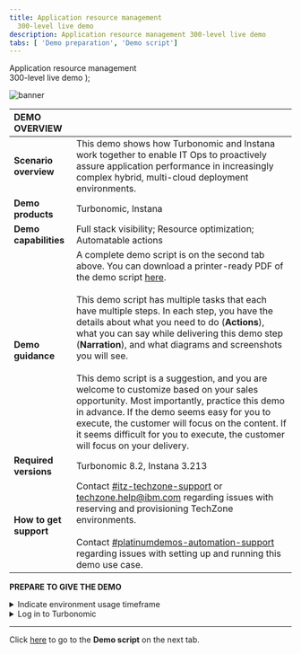 ```yaml
---
title: Application resource management
  300-level live demo
description: Application resource management 300-level live demo
tabs: [ 'Demo preparation', 'Demo script']
---
```


  <span>
    Application resource management <br/> 300-level live demo
  </span> );

![banner](./images/ARM-GitHub-prep-banner-12-15-21.jpg)
<span id="top"></span>

| DEMO OVERVIEW | |
| :--- | :--- |
| **Scenario overview** | This demo shows how Turbonomic and Instana work together to enable IT Ops to proactively assure application performance in increasingly complex hybrid, multi-cloud deployment environments. |
| **Demo products** | Turbonomic, Instana |
| **Demo capabilities** | Full stack visibility; Resource optimization; Automatable actions |
| **Demo guidance** | A complete demo script is on the second tab above. You can download a printer-ready PDF of the demo script <a href="./300-Application-Resource-Management.pdf" target="_blank" rel="noreferrer">here</a>. <br/><br/> This demo script has multiple tasks that each have multiple steps. In each step, you have the details about what you need to do (**Actions**), what you can say while delivering this demo step (**Narration**), and what diagrams and screenshots you will see.<br/><br/>This demo script is a suggestion, and you are welcome to customize based on your sales opportunity. Most importantly, practice this demo in advance. If the demo seems easy for you to execute, the customer will focus on the content. If it seems difficult for you to execute, the customer will focus on your delivery. |
| **Required versions** | Turbonomic 8.2, Instana 3.213 |
| **How to get support** | Contact <a href="https://ibm-cloud.slack.com/archives/C0124J683GW" target="_blank" rel="noreferrer">#itz-techzone-support</a> or <a href="mailto:techzone.help@ibm.com">techzone.help@ibm.com</a> regarding issues with reserving and provisioning TechZone environments. <br/><br/> Contact <a href="https://ibm-cloud.slack.com/archives/C0216F39ACU" target="_blank" rel="noreferrer">#platinumdemos-automation-support</a> regarding issues with setting up and running this demo use case. |

**PREPARE TO GIVE THE DEMO**

<details>

<summary>Indicate environment usage timeframe</summary>
<br/>

This demo uses a CoC-managed cluster. For CoC tracking purposes, it is important to indicate an estimate of the times you are practicing, preparing, or delivering this demo.
<br/>

IBMers: Access the <a href="https://cmc.coc-ibm.com/calendar/vader" target="_blank" rel="noreferrer">environment reservations calendar</a> using your W3 login. Select the **estimated** date and times you plan to use the demo environment.
<br/>

For non-IBMers, email the estimated date and times to Jim Conallen <br/> (<a href="mailto:jconallen@us.ibm.com">jconallen@us.ibm.com</a>). Please copy <a href="mailto:automationplatinumdemossupport@ibm.com">automationplatinumdemossupport@ibm.com</a>.
<br/>

<InlineNotification><strong>NOTE</strong>: These steps are for <strong>tracking purposes only</strong>. Concurrent users are permitted in this environment, therefore scheduling conflicts will not keep you from performing the demo. </InlineNotification>
<br/>

**[Go to top](#top)**

</details>

<details>

<summary>Log in to Turbonomic</summary>
<br/>

1. Navigate to the Turbonomic login page: https://api-turbonomic.apps.vader.coc-ibm.com/

<br/>

2. Log in using the credentials below:<br/><img src="https://raw.githubusercontent.com/ibm-garage-tsa/platinum-demos/master/src/pages/300-watson-aiops-application-resource-management/images/prep-image1.png" width="800" />

<br/>

<InlineNotification><strong>NOTE</strong>: Occasional system maintenance causes the cluster to be unavailable. If you have an issue with the environment, please email Jim Conallen <br/> (<a href="mailto:jconallen@us.ibm.com">jconallen@us.ibm.com</a>) with the details. Please copy <a href="mailto:automationplatinumdemossupport@ibm.com">automationplatinumdemossupport@ibm.com</a> on your message. </InlineNotification>

<br/>

3. You should now be on the Turbonomic home page as shown below, and you should be ready to start the demo. <br/>
<img src="https://raw.githubusercontent.com/ibm-garage-tsa/platinum-demos/master/src/pages/300-watson-aiops-application-resource-management/images/Turbo-Home-Page.jpg" width="800" />

<br/>

**[Go to top](#top)**

</details>

***

Click [here](/300-watson-aiops-application-resource-management/demo-script) to go to the **Demo script** on the next tab.
